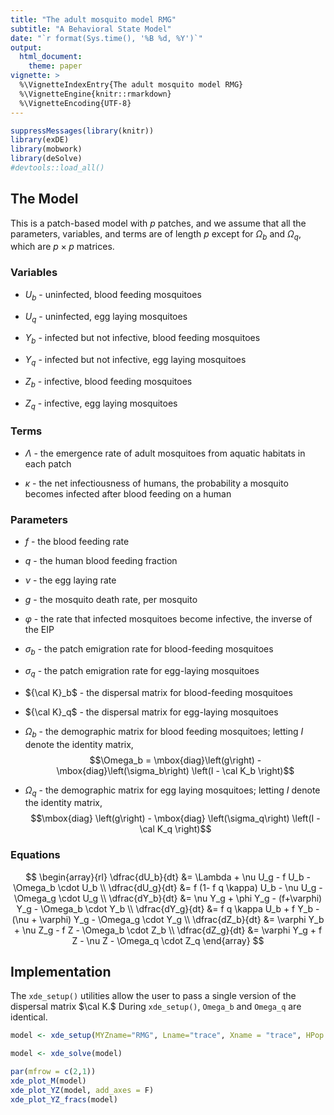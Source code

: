 ```yaml
---
title: "The adult mosquito model RMG"
subtitle: "A Behavioral State Model"
date: "`r format(Sys.time(), '%B %d, %Y')`"
output:
  html_document: 
    theme: paper 
vignette: >
  %\VignetteIndexEntry{The adult mosquito model RMG}
  %\VignetteEngine{knitr::rmarkdown}
  %\VignetteEncoding{UTF-8}
---
```

  
```r
suppressMessages(library(knitr))
library(exDE) 
library(mobwork) 
library(deSolve) 
#devtools::load_all()
```

## The Model

This is a patch-based model with $p$ patches, and we assume that all the parameters, variables, and terms are of length $p$ except for $\Omega_b$ and $\Omega_q$, which are $p \times p$ matrices. 

### Variables

+ $U_b$ - uninfected, blood feeding mosquitoes

+ $U_q$ - uninfected, egg laying mosquitoes

+ $Y_b$ - infected but not infective, blood feeding mosquitoes

+ $Y_q$ - infected but not infective, egg laying mosquitoes

+ $Z_b$ - infective, blood feeding mosquitoes

+ $Z_q$ - infective, egg laying mosquitoes

### Terms 

+ $\Lambda$ -  the emergence rate of adult mosquitoes from aquatic habitats in each patch

+ $\kappa$ - the net infectiousness of humans, the probability a mosquito becomes infected after blood feeding on a human  

### Parameters


+ $f$ - the blood feeding rate 

+ $q$ - the human blood feeding fraction 

+ $\nu$ - the egg laying rate 

+ $g$ - the mosquito death rate, per mosquito

+ $\varphi$ - the rate that infected mosquitoes become infective, the inverse of the EIP

+ $\sigma_b$ - the patch emigration rate for blood-feeding mosquitoes

+ $\sigma_q$ - the patch emigration rate for egg-laying mosquitoes 

+ ${\cal K}_b$ - the dispersal matrix for blood-feeding mosquitoes 

+ ${\cal K}_q$ - the dispersal matrix for egg-laying mosquitoes

+ $\Omega_b$ - the demographic matrix for blood feeding mosquitoes; letting $I$ denote the identity matrix, 
$$\Omega_b = \mbox{diag}\left(g\right) - \mbox{diag}\left(\sigma_b\right) \left(I - \cal K_b \right)$$

+ $\Omega_q$ - the demographic matrix for egg laying mosquitoes; letting $I$ denote the identity matrix,  
$$\mbox{diag} \left(g\right) - \mbox{diag} \left(\sigma_q\right) \left(I - \cal K_q \right)$$

### Equations 

$$
\begin{array}{rl}
\dfrac{dU_b}{dt} &= \Lambda  + \nu U_g - f U_b - \Omega_b \cdot U_b \\
\dfrac{dU_g}{dt} &= f (1- f q \kappa) U_b - \nu U_g  - \Omega_g \cdot U_g \\
\dfrac{dY_b}{dt} &= \nu Y_g + \phi Y_g - (f+\varphi) Y_g - \Omega_b \cdot Y_b \\
\dfrac{dY_g}{dt} &= f q \kappa U_b + f Y_b - (\nu + \varphi) Y_g - \Omega_g \cdot Y_g  \\
\dfrac{dZ_b}{dt} &= \varphi Y_b + \nu Z_g - f Z - \Omega_b \cdot Z_b \\
\dfrac{dZ_g}{dt} &= \varphi Y_g + f Z  - \nu Z  - \Omega_q \cdot Z_q 
\end{array}
$$

## Implementation

The `xde_setup()` utilities allow the user to pass a single version of the dispersal matrix $\cal K.$ During `xde_setup()`, `Omega_b` and `Omega_q` are identical.  

```r
model <- xde_setup(MYZname="RMG", Lname="trace", Xname = "trace", HPop = rep(1, 4), residence = 1:4, nPatches=4)
```

```r
model <- xde_solve(model)
```

```r
par(mfrow = c(2,1))
xde_plot_M(model)
xde_plot_YZ(model, add_axes = F)
xde_plot_YZ_fracs(model)
```



